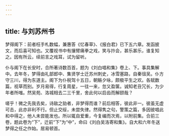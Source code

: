 ```yaml
---
---
---
```

title: 与刘苏州书
---



梦得阁下：前者枉手札数幅，兼惠答《忆春草》、《报白君》已下五六章。发函披文，而后喜可知也。又覆视书中有攘臂痛拳之戏，笑与抃会，甚乐甚乐，谁复知之。因有所云，续前言之戏耳，试为留听。

仆与阁下在长安时，合所著诗数百首，题为《刘白唱和集》卷上、下。事具集解中。去年冬，梦得由礼部郎中、集贤学士迁苏州刺史，冰雪塞路，自秦徂吴。仆方守三川，得为东道主。阁下为仆税驾十五日，朝觞夕咏，颇极平生之欢。各赋数篇，视草而别。岁月易得，行复周星，一往一来，忽又盈箧。诚知老丑冗长，为少年者所嗤。然吴苑、洛城相去二三千里，舍此何以启齿而解颐哉？

嗟乎！微之先我去矣，诗敌之勍者，非梦得而谁？前后相答，彼此非一。彼虽无虚可击，此亦非利不行。但止交绥，未尝失律。然得隽之句，警策之篇，多因彼唱此和中得之，他人未尝能发也。所以辄自爱重，今复编而次焉，以附前集。合前三卷，题此卷为“下”，迁前“下”为“中”，命曰《刘白吴洛寄和集》。自大和六年冬送梦得之任之作始。居易顿首。